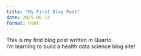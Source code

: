 ```yaml
---
title: "My First Blog Post"
date: 2025-06-12
format: html
---
```


This is my first blog post written in Quarto.  
I’m learning to build a health data science blog site!

